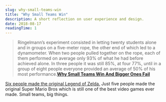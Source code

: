 ```yaml
---
slug: why-small-teams-win
title: "Why Small Teams Win"
description: A short reflection on user experience and design.
date: 2018-08-17
readingTime: 1
---
```


>Ringelmann’s experiment consisted in letting twenty students alone and in groups on a five-meter rope, the other end of which led to a dynamometer. When two people pulled together on the rope, each of them performed on average only 93% of what he had before achieved alone. In three people it was still 85%, at four 77%, until in a group of eight people everyone provided an average of 50% of his most performance.**<a href="https://medium.com/@eugenesanu/why-small-teams-win-and-bigger-ones-fail-304cb9e43a42">Why Small Teams Win And Bigger Ones Fail</a>**

<a href="https://twitter.com/jterleski/status/689715979371225088?s=21">Six people made the original Legend of Zelda.</a> Just five people made the original Super Mario Bros which is still one of the best video games ever made. Small teams, big things.